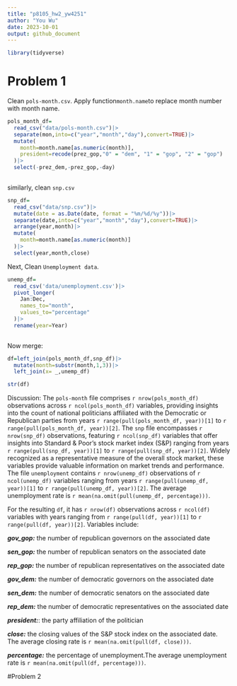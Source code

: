 ```yaml
---
title: "p8105_hw2_yw4251"
author: "You Wu"
date: 2023-10-01
output: github_document
---
```


```r
library(tidyverse)
```


# Problem 1
Clean `pols-month.csv`. Apply function`month.name`to replace month number with month name.
```r
pols_month_df=
  read_csv("data/pols-month.csv")|>
  separate(mon,into=c("year","month","day"),convert=TRUE)|>
  mutate(
    month=month.name[as.numeric(month)],
    president=recode(prez_gop,"0" = "dem", "1" = "gop", "2" = "gop")
  )|>
  select(-prez_dem,-prez_gop,-day)
  
```
similarly, clean `snp.csv`
```r
snp_df=
  read_csv("data/snp.csv")|>
  mutate(date = as.Date(date, format = "%m/%d/%y"))|>
  separate(date,into=c("year","month","day"),convert=TRUE)|>
  arrange(year,month)|>
  mutate(
    month=month.name[as.numeric(month)]
  )|>
  select(year,month,close)
```
Next, Clean `Unemployment data`.

```r
unemp_df=
  read_csv('data/unemployment.csv')|>
  pivot_longer(
    Jan:Dec,
    names_to="month",
    values_to="percentage"
  )|>
  rename(year=Year)
  
```
Now merge:

```r
df=left_join(pols_month_df,snp_df)|>
  mutate(month=substr(month,1,3))|>
  left_join(x= _,unemp_df)

str(df)
```

Discussion: The `pols-month` file comprises `r nrow(pols_month_df)` observations across `r ncol(pols_month_df)` variables, providing insights into the count of national politicians affiliated with the Democratic or Republican parties from  years `r range(pull(pols_month_df, year))[1]` to `r range(pull(pols_month_df, year))[2]`. The `snp` file encompasses `r nrow(snp_df)` observations, featuring `r ncol(snp_df)` variables that offer insights into Standard & Poor's stock market index (S&P) ranging from years `r range(pull(snp_df, year))[1]` to `r range(pull(snp_df, year))[2]`. Widely recognized as a representative measure of the overall stock market, these variables provide valuable information on market trends and performance. The file `unemployment` contains `r nrow(unemp_df)` observations of `r ncol(unemp_df)` variables ranging from years `r range(pull(unemp_df, year))[1]` to `r range(pull(unemp_df, year))[2]`. The average unemployment rate is `r mean(na.omit(pull(unemp_df, percentage)))`.

For the resulting `df`, it has `r nrow(df)` observations across `r ncol(df)` variables with years ranging from `r range(pull(df, year))[1]` to `r range(pull(df, year))[2]`. Variables include:

**_gov_gop:_** the number of republican governors on the associated date

**_sen_gop:_** the number of republican senators on the associated date

**_rep_gop:_** the number of republican representatives on the associated date

**_gov_dem:_** the number of democratic governors on the associated date

**_sen_dem:_** the number of democratic senators on the associated date

**_rep_dem:_** the number of democratic representatives on the associated date

**_president:_**: the party affiliation of the politician

**_close:_** the closing values of the S&P stock index on the associated date. The average closing rate is `r mean(na.omit(pull(df, close)))`.

**_percentage:_** the percentage of unemployment.The average unemployment rate is `r mean(na.omit(pull(df, percentage)))`.

#Problem 2
